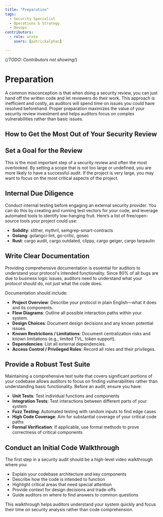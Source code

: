 ```yaml
---
title: "Preparation"
tags:
  - Security Specialist
  - Operations & Strategy
  - Devops
contributors:
  - role: wrote
    users: [patrickalphac]

---
```

{/*TODO: Contributors not showing*/}

<TagProvider>
<TagFilter />

# Preparation

<TagList tags={frontmatter.tags} />
<AttributionList contributors={frontmatter.contributors} />

A common misconception is that when doing a security review, you can just hand off the written code and let reviewers do their work. This approach is inefficient and costly, as auditors will spend time on issues you could have resolved beforehand. Proper preparation maximizes the value of your security review investment and helps auditors focus on complex vulnerabilities rather than basic issues.

## How to Get the Most Out of Your Security Review

## Set a Goal for the Review

This is the most important step of a security review and often the most overlooked. By setting a scope that is not too large or undefined, you are more likely to have a successful audit. If the project is very large, you may want to focus on the most critical aspects of the project.

## Internal Due Diligence

Conduct internal testing before engaging an external security provider. You can do this by creating and running test vectors for your code, and leverage automated tools to identify low-hanging fruit. Here’s a list of free/open-source tools your project could use:

- **Solidity**: slither, mythril, semgrep-smart-contracts
- **Golang**: golangci-lint, go-critic, gosec
- **Rust**: cargo audit, cargo outdated, clippy, cargo geiger, cargo tarpaulin

## Write Clear Documentation

Providing comprehensive documentation is essential for auditors to understand your protocol's intended functionality. Since 80% of all bugs are due to business logic issues, auditors need to understand what your protocol should do, not just what the code does.

Documentation should include:

- **Project Overview**: Describe your protocol in plain English—what it does and its components.
- **Flow Diagrams**: Outline all possible interaction paths within your system.
- **Design Choices**: Document design decisions and any known potential issues.
- **Known Restrictions / Limitations**: Document centralization risks and known limitations (e.g., limited TVL, token support).
- **Dependencies**: List all external dependencies.
- **Access Control / Privileged Roles**: Record all roles and their privileges.

## Provide a Robust Test Suite

Maintaining a comprehensive test suite that covers significant portions of your codebase allows auditors to focus on finding vulnerabilities rather than understanding basic functionality. Before an audit, ensure you have:

- **Unit Tests**: Test individual functions and components
- **Integration Tests**: Test interactions between different parts of your system
- **Fuzz Testing**: Automated testing with random inputs to find edge cases
- **High Code Coverage**: Aim for substantial coverage of your critical code paths
- **Formal Verification**: If applicable, use formal methods to prove correctness of critical components

## Conduct an Initial Code Walkthrough

The first step in a security audit should be a high-level video walkthrough where you:

- Explain your codebase architecture and key components
- Describe how the code is intended to function
- Highlight critical areas that need special attention
- Provide context for design decisions and trade-offs
- Guide auditors on where to find answers to common questions

This walkthrough helps auditors understand your system quickly and focus their time on security analysis rather than code comprehension.

</TagProvider>
